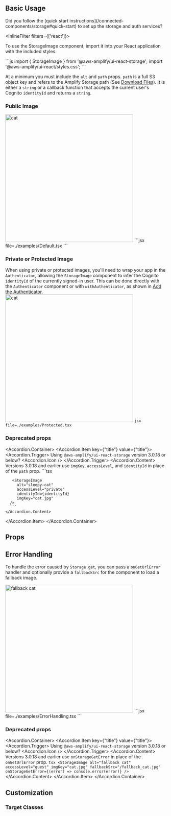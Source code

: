 

## Basic Usage

<Alert variation="warning" heading="Wait!">
  Did you follow the [quick start instructions](/connected-components/storage#quick-start) to set up the storage and auth services?
</Alert>

<InlineFilter filters={['react']}>
  <AppDirectoryAlert />
</InlineFilter>

To use the StorageImage component, import it into your React application with the included styles. 

<InstallScripts component="storage" />

<ExampleCode>
```js
import { StorageImage } from '@aws-amplify/ui-react-storage';
import '@aws-amplify/ui-react/styles.css';
```
</ExampleCode>

At a minimum you must include the `alt` and `path` props. `path` is a full S3 object key and refers to the Amplify Storage path (See [Download Files](https://docs.amplify.aws/react/build-a-backend/storage/download-files/)). It is either a `string` or a callback function that accepts the current user's Cognito `identityId` and returns a `string`.

### Public Image
<Example>
  <Image alt='cat' src='/cats/1.jpg' width="400px" height="400px" />
  <ExampleCode>
    ```jsx file=./examples/Default.tsx
    ```
  </ExampleCode>
</Example>

### Private or Protected Image
When using private or protected images, you'll need to wrap your app in the `Authenticator`, allowing the `StorageImage` component to infer the Cognito `identityId` of the currently signed-in user. This can be done directly with the `Authenticator` component or with `withAuthenticator`, as shown in [Add the Authenticator](/connected-components/authenticator#step-3-add-the-authenticator).
<Example>
  <Image alt='cat' src='/cats/1.jpg' width="400px" height="400px" />
  <ExampleCode>
    ```jsx file=./examples/Protected.tsx
    ```
  </ExampleCode>
</Example>

### Deprecated props
<Accordion.Container>
  <Accordion.Item key={"title"} value={"title"}>
    <Accordion.Trigger>
      Using `@aws-amplify/ui-react-storage` version 3.0.18 or below?
      <Accordion.Icon />
    </Accordion.Trigger>
    <Accordion.Content>
      Versions 3.0.18 and earlier use `imgKey`, `accessLevel`, and `identityId` in place of the `path` prop.
      ```tsx
      <StorageImage 
         alt="sleepy-cat" 
         accessLevel="guest" 
         imgKey="cat.jpg" 
      />

       <StorageImage 
         alt="sleepy-cat" 
         accessLevel="private"
         identityId={identityId} 
         imgKey="cat.jpg" 
      />
      ```
    </Accordion.Content>
  </Accordion.Item>
</Accordion.Container>

## Props

<ReactPropsTable props={STORAGE_IMAGE} />

## Error Handling

To handle the error caused by `Storage.get`, you can pass a `onGetUrlError` handler and optionally provide a `fallbackSrc` for the component to load a fallback image.

<Example>
 <Image alt='fallback cat' src='/cats/2.jpg' width="400px" height="400px" />
  <ExampleCode>
    ```jsx file=./examples/ErrorHandling.tsx
    ```
  </ExampleCode>
</Example>

### Deprecated props
<Accordion.Container>
  <Accordion.Item key={"title"} value={"title"}>
    <Accordion.Trigger>
      Using `@aws-amplify/ui-react-storage` version 3.0.18 or below?
      <Accordion.Icon />
    </Accordion.Trigger>
    <Accordion.Content>
      Versions 3.0.18 and earlier use `onStorageGetError` in place of the `onGetUrlError` prop.
    ```tsx
    <StorageImage
       alt="fallback cat"
       accessLevel="guest"
       imgKey="cat.jpg"
       fallbackSrc="/fallback_cat.jpg"
       onStorageGetError={(error) => console.error(error)}
    />
    ```
    </Accordion.Content>
  </Accordion.Item>
</Accordion.Container>

## Customization

### Target Classes
<ComponentStyleDisplay componentName="StorageImage" />

